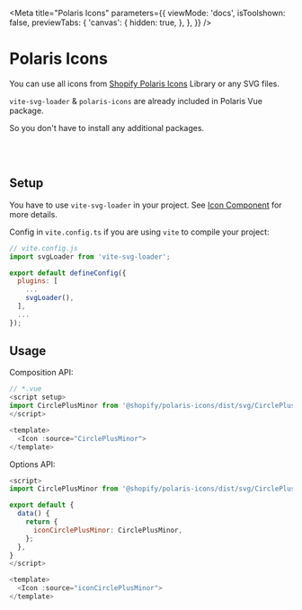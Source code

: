 
<Meta
  title="Polaris Icons"
  parameters={{
    viewMode: 'docs',
    isToolshown: false,
    previewTabs: {
      'canvas': {
        hidden: true,
      },
    },
  }}
/>

# Polaris Icons

You can use all icons from [Shopify Polaris Icons](https://polaris-icons.shopify.com/) Library or any SVG files.

`vite-svg-loader` & `polaris-icons` are already included in Polaris Vue package.

So you don't have to install any additional packages.

<br/>
<br/>

## Setup

You have to use `vite-svg-loader` in your project. See [Icon Component](?path=/docs/components-images-and-icons-icon--icon) for more details.

Config in `vite.config.ts` if you are using `vite` to compile your project:

```javascript
// vite.config.js
import svgLoader from 'vite-svg-loader';

export default defineConfig({
  plugins: [
    ...
    svgLoader(),
  ],
  ...
});
```

## Usage

Composition API:

```js
// *.vue
<script setup>
import CirclePlusMinor from '@shopify/polaris-icons/dist/svg/CirclePlusMinor.svg';
</script>

<template>
  <Icon :source="CirclePlusMinor">
</template>
```

Options API:

```js
<script>
import CirclePlusMinor from '@shopify/polaris-icons/dist/svg/CirclePlusMinor.svg';

export default {
  data() {
    return {
      iconCirclePlusMinor: CirclePlusMinor,
    };
  },
}
</script>

<template>
  <Icon :source="iconCirclePlusMinor">
</template>
```


